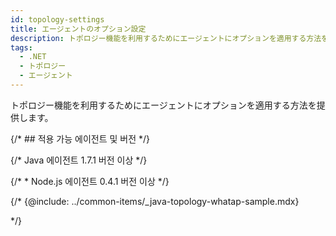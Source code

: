 ```yaml
---
id: topology-settings
title: エージェントのオプション設定
description: トポロジー機能を利用するためにエージェントにオプションを適用する方法を提供します。
tags:
  - .NET
  - トポロジー
  - エージェント
---
```


トポロジー機能を利用するためにエージェントにオプションを適用する方法を提供します。

{/* ## 적용 가능 에이전트 및 버전 */}

{/* Java 에이전트 1.7.1 버전 이상 */}

{/* * Node.js 에이전트 0.4.1 버전 이상 */}


<Topologysettingswhatap />

{/* {@include: ../common-items/_java-topology-whatap-sample.mdx} 


<Nodejstopologywhatapsample /> */}
